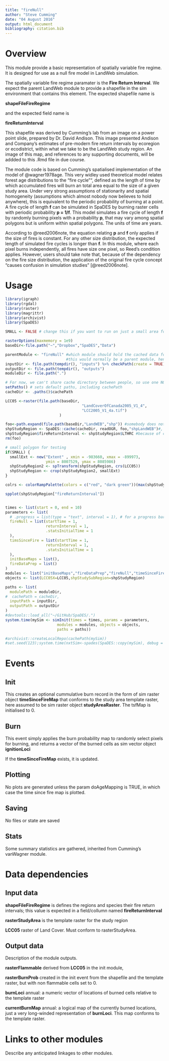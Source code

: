 ```yaml
---
title: "fireNull"
author: "Steve Cumming"
date: "04 August 2016"
output: html_document
bibliography: citation.bib
---
```


# Overview

This module provide a basic representation of spatially variable fire regime. It is designed for use as a null fire model in LandWeb simulation. 

The spatially variable fire regime paramater is the
__Fire Return Interval__. We expect the parent LandWeb module to provide a shapefile in the sim environment that contains this element. The expected shapefile name is

**shapeFileFireRegime**

and the expected field name is

**fireReturnInterval**

This shapefile was derived by Cumming's lab from an image on a power point slide, prepared by Dr. David Andison. This image presented Andison and Company's estimates of pre-modern fire return intervals by ecoregion or ecodistrict, within what we take to be the LandWeb study region. An image of this map, and references to any supporting documents, will be addded to this .Rmd file in due course. 

The module code is based on Cumming's spatialised implementation of the model of @wagner1978age. This very widley used theoretical model relates forest age distributions to the "fire cycle"", defined as the length of time by which accumulated fires will burn an total area equal to the size of a given study area. Under very strong assumptions of stationarity and spatial homogeneity (assumptions which almost nobody now believes to hold anywhere), this is equivalent to the periodic probability of burning at a point. A fire cycle of length __f__ can be simulated in SpaDES by burning raster cells with periodic probability  __p = 1/f__. This model simulates a fire cycle of length __f__ by randomly burning pixels with a  probability __p__,  that may vary among spatial polygons but is uniform within spatial polygons. The units of time are years.

According to @reed2006note, the equation relating __p__ and __f__ only applies if the size of fires is constant. For any other size distribution, the expected length of simulated fire cycles is longer than __f__.  In this module, where each pixel burns independently, all fires have size one pixel, so Reed's condition applies. However, users should take note that, because of the dependency on the fire size distribution, the application of the original fire cycle concept "causes confusion in simulation studies" [@reed2006note].

# Usage

```r
library(igraph)
library(rgdal)
library(raster)
library(magrittr)
library(archivist)
library(SpaDES)

SMALL <- FALSE # change this if you want to run on just a small area for testing

rasterOptions(maxmemory = 1e9)
baseDir<-file.path("~","Dropbox","SpaDES","Data")

parentModule <- "fireNull" #which module should hold the cached data for GitHub
                           #this would normally be a parent module, hence the name
inputDir <- file.path(tempdir(), "inputs") %>% checkPath(create = TRUE)
outputDir <- file.path(tempdir(), "outputs")
moduleDir <- file.path(".")

# For now, we can't share cache directory between people, so use one NOT in git repo
setPaths() # sets default paths, including cachePath
cacheDir <- .paths()$cachePath

LCC05 <-raster(file.path(baseDir, 
                                  "LandCoverOfCanada2005_V1_4",
                                  "LCC2005_V1_4a.tif")
                        )

foo<-path.expand(file.path(baseDir,"LandWEB","shp")) #somebody does not like ~s
shpStudyRegion <- SpaDES::cache(cacheDir, readOGR, foo,"shpLandWEB")#, notOlderThan = Sys.time())
shpStudyRegion$fireReturnInterval <- shpStudyRegion$LTHRC #because of course it does.
rm(foo)

# small polygon for testing
if(SMALL) {
  smallExt <- new("Extent" , xmin = -983660, xmax = -899973, 
                  ymin = 8007529, ymax = 8085986)
  shpStudyRegion2 <- spTransform(shpStudyRegion, crs(LCC05))
  shpStudyRegion <- crop(shpStudyRegion2, smallExt)
}

colrs <- colorRampPalette(colors = c("red", "dark green"))(max(shpStudyRegion$fireReturnInterval))[shpStudyRegion$fireReturnInterval]

spplot(shpStudyRegion["fireReturnInterval"])


times <- list(start = 0, end = 10)
parameters <- list(
  # .progress = list(type = "text", interval = 1), # for a progress bar
  fireNull = list(startTime = 1,
                  returnInterval = 1,
                  .statsInitialTime = 1
  ),
  timsSinceFire = list(startTime = 1,
                  returnInterval = 1,
                  .statsInitialTime = 1
  ),
  initBaseMaps = list(),
  fireDataPrep = list()
)
modules <- list("initBaseMaps","fireDataPrep","fireNull","timeSinceFire")#, #"landWebDataPrep", "LBMR")
objects <- list(LCC05X=LCC05,shpStudySubRegion=shpStudyRegion)

paths <- list(
  modulePath = moduleDir,
#  cachePath = cacheDir,
  inputPath = inputDir,
  outputPath = outputDir
)
#devtools::load_all("~/GitHub/SpaDES/.")
system.time(mySim <- simInit(times = times, params = parameters, 
                       modules = modules, objects = objects, 
                       paths = paths))

#archivist::createLocalRepo(cachePath(mySim))
#set.seed(123);system.time(nxtSim<-spades(SpaDES::copy(mySim), debug = TRUE))
```

# Events

## Init

This creates an optional cummulative burn record in the form of sim raster object __timeSinceFireMap__ that  conforms to the study area template raster, here assumed to be sim raster object __studyAreaRaster__. The tsfMap is initialised to 0.

## Burn

This event simply applies the burn probability map to randomly select pixels for burning, and returns a vector of the burned cells as sim vector object __ignitionLoci__

If the __timeSinceFireMap__ exists, it is updated.

## Plotting

No plots are generated unless the param doAgeMapping is TRUE, in which case the time since fire map is plotted.

## Saving

No files or state are saved

## Stats

Some summary statistics are gathered, inherited from Cumming's vanWagner module. 

# Data dependencies

## Input data

__shapeFileFireRegime__ is defines the regions and species their fire return intervals; this value is expected in a field/collumn named __fireReturnInterval__

__rasterStudyArea__ is the template raster for the study region

__LCC05__ raster of Land Cover. Must conform to rasterStudyArea. 

## Output data

Description of the module outputs.

__rasterFlammable__ derived from __LCC05__ in the init module,

__rasterBurnProb__ created in the init event from the shapefile and the template raster, but with non flammable cells set to 0. 

__burnLoci__ annual: a numeric vector of locations of burned cells relative to the template raster

__currentBurnMap__ annual: a logical map of the currently burned locations, just a very long-winded representation of __burnLoci__. This map conforms to the template raster.

# Links to other modules

Describe any anticipated linkages to other modules.


